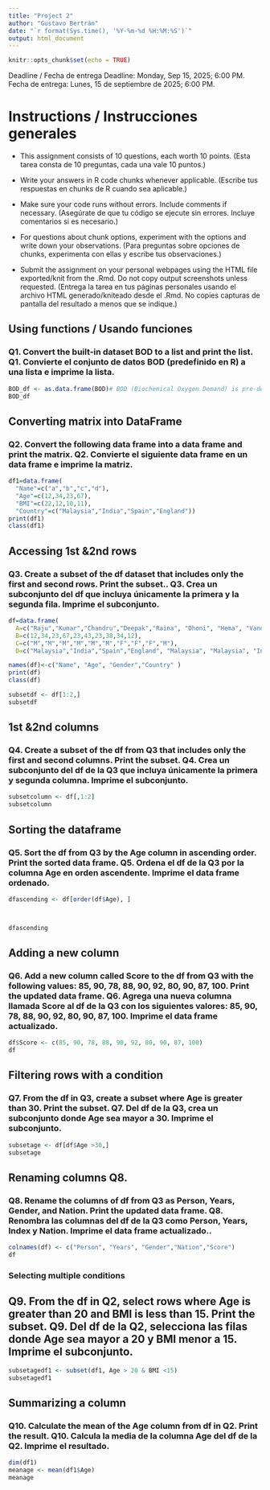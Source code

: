 ```yaml
---
title: "Project 2"
author: "Gustavo Bertrán"
date: "`r format(Sys.time(), '%Y-%m-%d %H:%M:%S')`"
output: html_document
---
```


```r
knitr::opts_chunk$set(echo = TRUE)
```

Deadline / Fecha de entrega
Deadline: Monday, Sep 15, 2025; 6:00 PM.
Fecha de entrega: Lunes, 15 de septiembre de 2025; 6:00 PM.

# Instructions / Instrucciones generales
- This assignment consists of 10 questions, each worth 10 points.
(Esta tarea consta de 10 preguntas, cada una vale 10 puntos.)

- Write your answers in R code chunks whenever applicable.
(Escribe tus respuestas en chunks de R cuando sea aplicable.)

- Make sure your code runs without errors. Include comments if necessary.
(Asegúrate de que tu código se ejecute sin errores. Incluye comentarios si es necesario.)

- For questions about chunk options, experiment with the options and write down your observations.
(Para preguntas sobre opciones de chunks, experimenta con ellas y escribe tus observaciones.)

- Submit the assignment on your personal webpages using the HTML file exported/knit from the .Rmd.
Do not copy output screenshots unless requested.
(Entrega la tarea en tus páginas personales usando el archivo HTML generado/kniteado desde el .Rmd.
No copies capturas de pantalla del resultado a menos que se indique.)





## Using functions / Usando funciones
### **Q1. Convert the built-in dataset BOD to a list and print the list. Q1. Convierte el conjunto de datos BOD (predefinido en R) a una lista e imprime la lista.**
```r
BOD_df <- as.data.frame(BOD)# BOD (Biochemical Oxygen Demand) is pre-defined Vector in R.
BOD_df
```




## Converting matrix into DataFrame
### **Q2. Convert the following data frame into a data frame and print the matrix. Q2. Convierte el siguiente data frame en un data frame e imprime la matriz.**
```r

df1=data.frame(
  "Name"=c("a","b","c","d"),
  "Age"=c(12,34,23,67),
  "BMI"=c(22,12,10,11),
  "Country"=c("Malaysia","India","Spain","England"))
print(df1)
class(df1)
```


## Accessing 1st &2nd rows
### Q3. Create a subset of the df dataset that includes only the first and second rows. Print the subset.. Q3. Crea un subconjunto del df que incluya únicamente la primera y la segunda fila. Imprime el subconjunto.
```r
df=data.frame(
  A=c("Raju","Kumar","Chandru","Deepak","Raina", "Dhoni", "Hema", "Vandana", "Bela","Anand" ),
  B=c(12,34,23,67,23,43,23,38,34,12),
  C=c("M","M","M","M","M","M","F","F","F","M"),
  D=c("Malaysia","India","Spain","England", "Malaysia", "Malaysia", "India", "Egypt", "Italy", "Peru"))

names(df)<-c("Name", "Age", "Gender","Country" )
print(df)
class(df)
```

```r
subsetdf <- df[1:2,]
subsetdf
```



##  1st &2nd columns
### Q4. Create a subset of the df from Q3 that includes only the first and second columns. Print the subset. Q4. Crea un subconjunto del df de la Q3 que incluya únicamente la primera y segunda columna. Imprime el subconjunto.

```r
subsetcolumn <- df[,1:2]
subsetcolumn
```




## Sorting the dataframe
### Q5. Sort the df from Q3 by the Age column in ascending order. Print the sorted data frame. Q5. Ordena el df de la Q3 por la columna Age en orden ascendente. Imprime el data frame ordenado.

```r
dfascending <- df[order(df$Age), ]



dfascending
```




## Adding a new column
### Q6. Add a new column called Score to the df from Q3 with the following values: 85, 90, 78, 88, 90, 92, 80, 90, 87, 100. Print the updated data frame. Q6. Agrega una nueva columna llamada Score al df de la Q3 con los siguientes valores: 85, 90, 78, 88, 90, 92, 80, 90, 87, 100. Imprime el data frame actualizado.

```r
df$Score <- c(85, 90, 78, 88, 90, 92, 80, 90, 87, 100)
df
```



## Filtering rows with a condition
### Q7. From the df in Q3, create a subset where Age is greater than 30. Print the subset. Q7. Del df de la Q3, crea un subconjunto donde Age sea mayor a 30. Imprime el subconjunto.

```r
subsetage <- df[df$Age >30,]
subsetage

```



## Renaming columns Q8. 
### Q8. Rename the columns of df from Q3 as Person, Years, Gender, and Nation. Print the updated data frame. Q8. Renombra las columnas del df de la Q3 como Person, Years, Index y Nation. Imprime el data frame actualizado..

```r
colnames(df) <- c("Person", "Years", "Gender","Nation","Score")
df
```



### Selecting multiple conditions
## Q9. From the df in Q2, select rows where Age is greater than 20 and BMI is less than 15. Print the subset. Q9. Del df de la Q2, selecciona las filas donde Age sea mayor a 20 y BMI menor a 15. Imprime el subconjunto.

```r
subsetagedf1 <- subset(df1, Age > 20 & BMI <15)
subsetagedf1
```




## Summarizing a column
### Q10. Calculate the mean of the Age column from df in Q2. Print the result. Q10. Calcula la media de la columna Age del df de la Q2. Imprime el resultado.

```r
dim(df1)
meanage <- mean(df1$Age)
meanage
```

